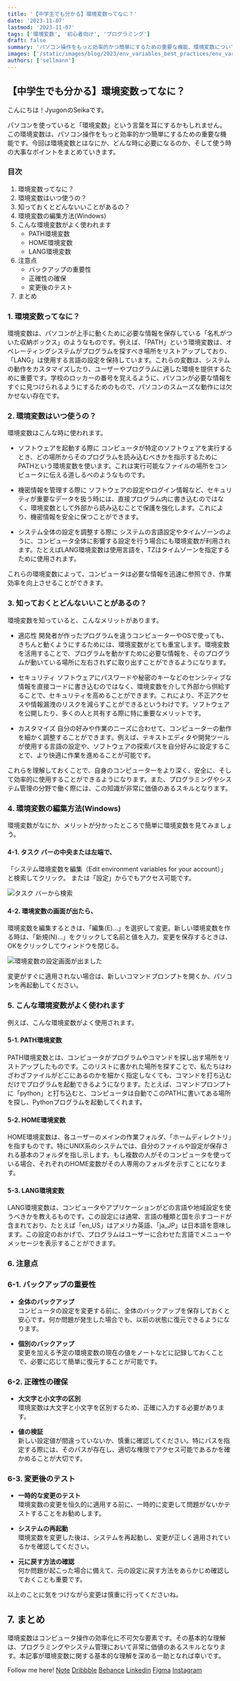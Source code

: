 ```yaml
---
title: '【中学生でも分かる】環境変数ってなに？'
date: '2023-11-07'
lastmod: '2023-11-07'
tags: ['環境変数', '初心者向け', 'プログラミング']
draft: false
summary: 'パソコン操作をもっと効率的かつ簡単にするための重要な機能、環境変数について解説します。'
images: ['/static/images/blog/2023/env_variables_best_practices/env_variables.png']
authors: ['sellmann']
---
```


## 【中学生でも分かる】環境変数ってなに？

こんにちは！JyugonのSeikaです。

パソコンを使っていると「環境変数」という言葉を耳にするかもしれません。
この環境変数は、パソコン操作をもっと効率的かつ簡単にするための重要な機能です。今回は環境変数とはなにか、どんな時に必要になるのか、そして使う時の大事なポイントをまとめていきます。


### 目次
1. 環境変数ってなに？
2. 環境変数はいつ使うの？
3. 知っておくとどんないいことがあるの？
4. 環境変数の編集方法(Windows)
5. こんな環境変数がよく使われます
   - PATH環境変数
   - HOME環境変数
   - LANG環境変数
6. 注意点
   - バックアップの重要性
   - 正確性の確保
   - 変更後のテスト
7. まとめ

### 1. 環境変数ってなに？
環境変数は、パソコンが上手に動くために必要な情報を保存している「名札がついた収納ボックス」のようなものです。例えば、「PATH」という環境変数は、オペレーティングシステムがプログラムを探すべき場所をリストアップしており、「LANG」は使用する言語の設定を保持しています。これらの変数は、システムの動作をカスタマイズしたり、ユーザーやプログラムに適した環境を提供するために重要です。学校のロッカーの番号を覚えるように、パソコンが必要な情報をすぐに見つけられるようにするためのもので、パソコンのスムーズな動作には欠かせない存在です。

### 2. 環境変数はいつ使うの？
環境変数はこんな時に使われます。

- ソフトウェアを起動する際に
  コンピュータが特定のソフトウェアを実行するとき、どの場所からそのプログラムを読み込むべきかを指示するためにPATHという環境変数を使います。これは実行可能なファイルの場所をコンピュータに伝える道しるべのようなものです。

- 機密情報を管理する際に
  ソフトウェアの設定やログイン情報など、セキュリティが重要なデータを扱う時には、直接プログラム内に書き込むのではなく、環境変数として外部から読み込むことで保護を強化します。これにより、機密情報を安全に保つことができます。

- システム全体の設定を調整する際に
  システムの言語設定やタイムゾーンのように、コンピュータ全体に影響する設定を行う場合にも環境変数が利用されます。たとえばLANG環境変数は使用言語を、TZはタイムゾーンを指定するために使用されます。

これらの環境変数によって、コンピュータは必要な情報を迅速に参照でき、作業効率を向上させることができます。

### 3. 知っておくとどんないいことがあるの？
環境変数を知っていると、こんなメリットがあります。

- 適応性
  開発者が作ったプログラムを違うコンピューターやOSで使っても、きちんと動くようにするためには、環境変数がとても重宝します。環境変数を活用することで、プログラムを動かすために必要な情報を、そのプログラムが動いている場所に左右されずに取り出すことができるようになります。

- セキュリティ
  ソフトウェアにパスワードや秘密のキーなどのセンシティブな情報を直接コードに書き込むのではなく、環境変数を介して外部から供給することで、セキュリティを高めることができます。これにより、不正アクセスや情報漏洩のリスクを減らすことができるというわけです。ソフトウェアを公開したり、多くの人と共有する際に特に重要なメリットです。

- カスタマイズ
  自分の好みや作業のニーズに合わせて、コンピューターの動作を細かく調整することができます。例えば、テキストエディタや開発ツールが使用する言語の設定や、ソフトウェアの探索パスを自分好みに設定することで、より快適に作業を進めることが可能です。

これらを理解しておくことで、自身のコンピューターをより深く、安全に、そして効率的に使用することができるようになります。また、プログラミングやシステム管理の分野で働く際には、この知識が非常に価値のあるスキルとなります。

### 4. 環境変数の編集方法(Windows)
環境変数がなにか、メリットが分かったところで簡単に環境変数を見てみましょう。

#### 4-1. タスク バーの中央または左端で、
「システム環境変数を編集（Edit environment variables for your account）」と検索してクリック。
または「設定」からでもアクセス可能です。

![タスク バーから検索](/static/images/blog/2023/env_variables_best_practices/env_variables_search.png)

#### 4-2. 環境変数の画面が出たら、
環境変数を編集するときは、「編集(E)...」を選択して変更。新しい環境変数を作る時は、「新規(N)...」をクリックして名前と値を入力。変更を保存するときは、OKをクリックしてウィンドウを閉じる。

![環境変数の設定画面が出ました](/static/images/blog/2023/env_variables_best_practices/env_variables_settings.png)

変更がすぐに適用されない場合は、新しいコマンドプロンプトを開くか、パソコンを再起動してください。

### 5. こんな環境変数がよく使われます
例えば、こんな環境変数がよく使用されます。

#### 5-1. PATH環境変数
PATH環境変数とは、コンピュータがプログラムやコマンドを探し出す場所をリストアップしたものです。このリストに書かれた場所を探すことで、私たちはわざわざファイルがどこにあるのかを細かく指定しなくても、コマンドを打ち込むだけでプログラムを起動できるようになります。たとえば、コマンドプロンプトに「python」と打ち込むと、コンピュータは自動でこのPATHに書いてある場所を探し、Pythonプログラムを起動してくれます。

#### 5-2. HOME環境変数
HOME環境変数は、各ユーザーのメインの作業フォルダ、「ホームディレクトリ」を指すものです。特にUNIX系のシステムでは、自分のファイルや設定が保存される基本のフォルダを指し示します。もし複数の人がそのコンピュータを使っている場合、それぞれのHOME変数がその人専用のフォルダを示すことになります。

#### 5-3. LANG環境変数
LANG環境変数は、コンピュータやアプリケーションがどの言語や地域設定を使うべきかを教えるものです。この設定には通常、言語の種類と国を示すコードが含まれており、たとえば「en_US」はアメリカ英語、「ja_JP」は日本語を意味します。この設定のおかげで、プログラムはユーザーに合わせた言語でメニューやメッセージを表示することができます。

### 6. 注意点
### 6-1. バックアップの重要性

- **全体のバックアップ**  
  コンピュータの設定を変更する前に、全体のバックアップを保存しておくと安心です。何か問題が発生した場合でも、以前の状態に復元できるようになります。

- **個別のバックアップ**  
  変更を加える予定の環境変数の現在の値をノートなどに記録しておくことで、必要に応じて簡単に復元することが可能です。

### 6-2. 正確性の確保

- **大文字と小文字の区別**  
  環境変数は大文字と小文字を区別するため、正確に入力する必要があります。

- **値の検証**  
  新しい設定値が間違っていないか、慎重に確認してください。特にパスを指定する際には、そのパスが存在し、適切な権限でアクセス可能であるかを確かめることが大切です。

### 6-3. 変更後のテスト

- **一時的な変更のテスト**  
  環境変数の変更を恒久的に適用する前に、一時的に変更して問題がないかテストすることをお勧めします。

- **システムの再起動**  
  環境変数を変更した後は、システムを再起動し、変更が正しく適用されているかを確認してください。

- **元に戻す方法の確認**  
  何か問題が起こった場合に備えて、元の設定に戻す方法をあらかじめ確認しておくことも重要です。

以上のことに気をつけながら変更は慎重に行ってくださいね。

## 7. まとめ

環境変数はコンピュータ操作の効率化に不可欠な要素です。その基本的な理解は、プログラミングやシステム管理において非常に価値のあるスキルとなります。本記事が環境変数に関する基本的な理解を深める一助となれば幸いです。


Follow me here!
[Note](https://note.com/seika_usa/)
[Dribbble](https://dribbble.com/SeikaL)
[Behance](https://www.behance.net/seikay)
[Linkedin](https://www.linkedin.com/in/seika-yoshida/)
[Figma](https://www.figma.com/@seika)
[Instagram](https://www.instagram.com/seika_ux/)

